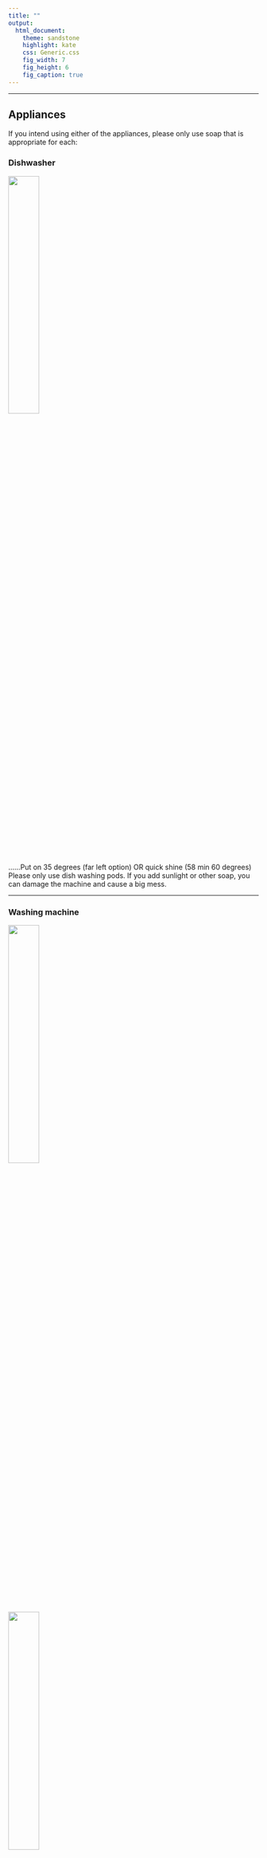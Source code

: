 ```yaml
---
title: ""
output:
  html_document:
    theme: sandstone
    highlight: kate
    css: Generic.css
    fig_width: 7
    fig_height: 6
    fig_caption: true
---
```


***

## Appliances

If you intend using either of the appliances, please only use soap that is appropriate for each:

### Dishwasher

![](img/dw.jpg){width=35%}

  ......Put on 35 degrees (far left option) OR quick shine (58 min 60 degrees)
Please only use dish washing pods. If you add sunlight or other soap, you can damage the machine and cause a big mess.

***

### Washing machine

![](img/aer1.jpg){width=35%}


![](img/aer2.jpg){width=35%}

### Using the washing machine

* __Washing machine:__

  ......use own washing liquid (available at SPAR) and pour it into left side (handle under "direct drive")
  
  ......press start button
  
  ......turn the button clock-wise till you see 28 on the digital screen.


  ......Press play.

  For an extra spin:
  
  ......wait till cycle mentioned above is finished, then:
  
  ......press start button
  
  ......press spin on touch screen (right) till you see 15 on the digital screen.
  
  ......press play

  ......Please use only clothes washing soap!

__NEVER force the door open - wait until it unlocks, or switch off washer completely until it unlocks. Please phone us if uncertain (0794919273)__



